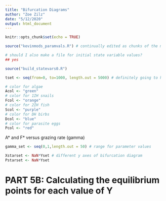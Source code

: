 ```yaml
---
title: "Bifurcation Diagrams"
author: "Zoe Zilz"
date: "5/12/2020"
output: html_document
---
```


```r
knitr::opts_chunk$set(echo = TRUE)
```

```r
source("kevinmods_paramvals.R") # continually edited as chunks of the model are added

# should I also make a file for initial state variable values?
## yes

source("build_statevars0.R")

tset <- seq(from=0, to=1000, length.out = 5000) # definitely going to have to tweak time scale later

# color for algae
Acol <- "green"
# color for 1IH snails
Fcol <- "orange"
# color for 2IH fish
Scol <- "purple"
# color for DH birbs
Dcol <- "blue"
# color for parasite eggs
Pcol <- "red"


```


A* and F* versus grazing rate (gamma)
```r
gamma_set <- seq(0,1,length.out = 50) # range for parameter values

Xstarset <- NaN*Yset # different y axes of bifurcation diagram
Pstarset <- NaN*Yset
```

# PART 5B: Calculating the equilibrium points for each value of Y